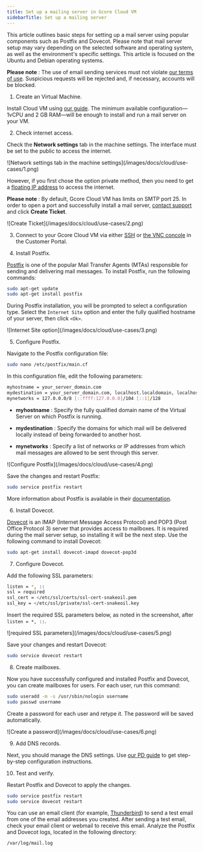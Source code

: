 ---
title: Set up a mailing server in Gcore Cloud VM
sidebarTitle: Set up a mailing server
---

This article outlines basic steps for setting up a mail server using popular components such as Postfix and Dovecot. Please note that mail server setup may vary depending on the selected software and operating system, as well as the environment's specific settings. This article is focused on the Ubuntu and Debian operating systems.

**Please note** : The use of email sending services must not violate [our terms of use](https://gcore.com/legal). Suspicious requests will be rejected and, if necessary, accounts will be blocked.

  1. Create an Virtual Machine.



Install Cloud VM using [our guide](/cloud/virtual-instances/create-an-instance). The minimum available configuration—1vCPU and 2 GB RAM—will be enough to install and run a mail server on your VM.

  2. Check internet access.



Check the **Network settings** tab in the machine settings. The interface must be set to the public to access the internet.


<Frame>![Network settings tab in the machine settings](/images/docs/cloud/use-cases/1.png)</Frame>



However, if you first chose the option private method, then you need to get a [floating IP address](/cloud/networking/ip-address/create-and-configure-a-floating-ip-address) to access the internet.

**Please note** : By default, Gcore Cloud VM has limits on SMTP port 25. In order to open a port and successfully install a mail server, [contact support](https://accounts.gcore.com/tickets/all) and click **Create Ticket**.


<Frame>![Create Ticket](/images/docs/cloud/use-cases/2.png)</Frame>



  3. Connect to your Gcore Cloud VM via either [SSH](/cloud/virtual-instances/connect/connect-to-your-instance-via-ssh) or [the VNC concole](/cloud/virtual-instances/connect/connect-to-your-instance-via-control-panel) in the Customer Portal.

  4. Install Postfix.




[Postfix](https://www.postfix.org/) is one of the popular Mail Transfer Agents (MTAs) responsible for sending and delivering mail messages. To install Postfix, run the following commands:

```sh
sudo apt-get update
sudo apt-get install postfix
 ```

During Postfix installation, you will be prompted to select a configuration type. Select the `Internet Site` option and enter the fully qualified hostname of your server, then click `<Ok>`.


<Frame>![Internet Site option](/images/docs/cloud/use-cases/3.png)</Frame>



  5. Configure Postfix.



Navigate to the Postfix configuration file:

```sh
sudo nano /etc/postfix/main.cf
 ```

In this configuration file, edit the following parameters:

```sh
myhostname = your_server_domain.com
mydestination = your_server_domain.com, localhost.localdomain, localhost
mynetworks = 127.0.0.0/8 [::ffff:127.0.0.0]/104 [::1]/128
 ```

  * **myhostname** : Specify the fully qualified domain name of the Virtual Server on which Postfix is running.

  * **mydestination** : Specify the domains for which mail will be delivered locally instead of being forwarded to another host.

  * **mynetworks** : Specify a list of networks or IP addresses from which mail messages are allowed to be sent through this server.



<Frame>![Configure Postfix](/images/docs/cloud/use-cases/4.png)</Frame>



Save the changes and restart Postfix:

```sh
sudo service postfix restart
 ```

More information about Postfix is available in their [documentation](https://www.postfix.org/documentation.html).

  6. Install Dovecot.



[Dovecot](https://www.dovecot.org/) is an IMAP (Internet Message Access Protocol) and POP3 (Post Office Protocol 3) server that provides access to mailboxes. It is required during the mail server setup, so installing it will be the next step. Use the following command to install Dovecot:

```sh
sudo apt-get install dovecot-imapd dovecot-pop3d
 ```

  7. Configure Dovecot.



Add the following SSL parameters:

```sh
listen = *, ::
ssl = required
ssl_cert = </etc/ssl/certs/ssl-cert-snakeoil.pem
ssl_key = </etc/ssl/private/ssl-cert-snakeoil.key
 ```

Insert the required SSL parameters below, as noted in the screenshot, after `listen = *, ::`.


<Frame>![required SSL parameters](/images/docs/cloud/use-cases/5.png)</Frame>



Save your changes and restart Dovecot:

```sh
sudo service dovecot restart
 ```

  8. Create mailboxes.



Now you have successfully configured and installed Postfix and Dovecot, you can create mailboxes for users. For each user, run this command:

```sh
sudo useradd -m -s /usr/sbin/nologin username
sudo passwd username
 ```

Create a password for each user and retype it. The password will be saved automatically.


<Frame>![Create a password](/images/docs/cloud/use-cases/6.png)</Frame>



  9. Add DNS records.



Next, you should manage the DNS settings. Use [our PD guide](/dns/dns-records/set-up-dns-for-sending-email) to get step-by-step configuration instructions.

  10. Test and verify.



Restart Postfix and Dovecot to apply the changes. 

```sh
sudo service postfix restart
sudo service dovecot restart
 ```

You can use an email client (for example, [Thunderbird](https://www.thunderbird.net/)) to send a test email from one of the email addresses you created. After sending a test email, check your email client or webmail to receive this email. Analyze the Postfix and Dovecot logs, located in the following directory:

```sh
/var/log/mail.log
 ```
